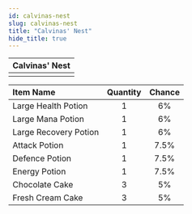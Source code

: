```yaml
---
id: calvinas-nest
slug: calvinas-nest
title: "Calvinas' Nest"
hide_title: true
---
```



| Calvinas' Nest |
| :------------: |
| <MapIcon iconId="140"/> |

|Item Name|Quantity|Chance|
|:--|:-:|:-:|
| <ItemIcon iconId="1004" height="32" /> Large Health Potion|1|6%|
| <ItemIcon iconId="1007" height="32" /> Large Mana Potion|1|6%|
| <ItemIcon iconId="1010" height="32" /> Large Recovery Potion|1|6%|
| <ItemIcon iconId="1246" height="32" /> Attack Potion|1|7.5%|
| <ItemIcon iconId="1247" height="32" /> Defence Potion|1|7.5%|
| <ItemIcon iconId="1248" height="32" /> Energy Potion|1|7.5%|
| <ItemIcon iconId="1534" height="32" /> Chocolate Cake|3|5%|
| <ItemIcon iconId="2286" height="32" /> Fresh Cream Cake|3|5%|

